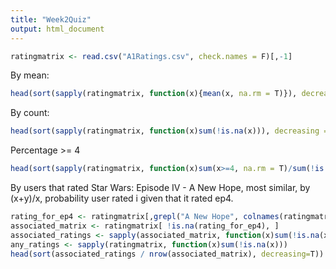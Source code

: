 ```yaml
---
title: "Week2Quiz"
output: html_document
---
```


```r
ratingmatrix <- read.csv("A1Ratings.csv", check.names = F)[,-1]
```

By mean:
```r
head(sort(sapply(ratingmatrix, function(x){mean(x, na.rm = T)}), decreasing = T))
```

By count:
```r
head(sort(sapply(ratingmatrix, function(x)sum(!is.na(x))), decreasing = T))
```

Percentage >= 4
```r
head(sort(sapply(ratingmatrix, function(x)sum(x>=4, na.rm = T)/sum(!is.na(x))), decreasing = T))
```

By users that rated Star Wars: Episode IV - A New Hope, most similar, by (x+y)/x, probability user rated i given that it rated ep4.
```r
rating_for_ep4 <- ratingmatrix[,grepl("A New Hope", colnames(ratingmatrix), fixed=TRUE)]
associated_matrix <- ratingmatrix[ !is.na(rating_for_ep4), ]
associated_ratings <- sapply(associated_matrix, function(x)sum(!is.na(x)))
any_ratings <- sapply(ratingmatrix, function(x)sum(!is.na(x)))
head(sort(associated_ratings / nrow(associated_matrix), decreasing=T))
```